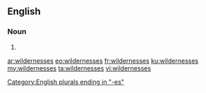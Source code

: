 ==English==

===Noun===
{{head|en|plural}}

# {{plural of|wilderness|lang=en|nocat=1}}

[[Category:English plurals ending in "-es"]]

[[ar:wildernesses]]
[[eo:wildernesses]]
[[fr:wildernesses]]
[[ku:wildernesses]]
[[my:wildernesses]]
[[ta:wildernesses]]
[[vi:wildernesses]]